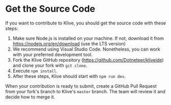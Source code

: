 # Get the Source Code

If you want to contribute to Klive, you should get the source code with these steps:
1. Make sure Node.js is installed on your machine. If not, download it from https://nodejs.org/en/download (use the LTS version)
2. We recommend using Visual Studio Code. Nonetheless, you can work with your preferred development tool.
3. Fork the Klive GitHub repository (https://github.com/Dotneteer/kliveide) and clone your fork with `git clone`.
4. Execute `npm install`.
5. After these steps, Klive should start with `npm run dev`.

When your contribution is ready to submit, create a GitHub Pull Request from your fork's branch to Klive's `master` branch. The team will review it and decide how to merge it.